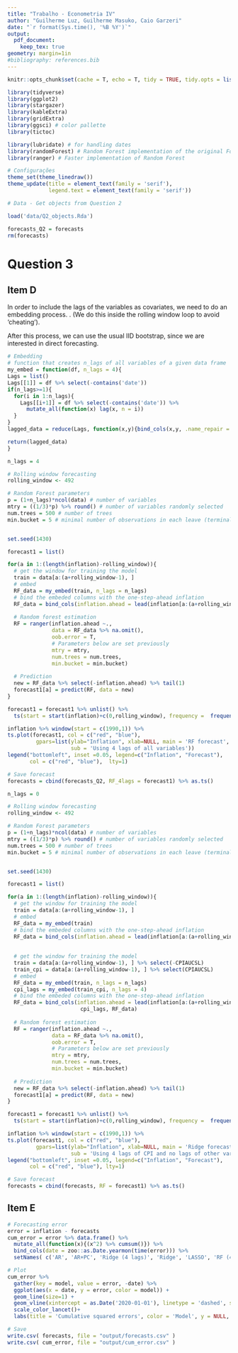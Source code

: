 ```yaml
---
title: "Trabalho - Econometria IV"
author: "Guilherme Luz, Guilherme Masuko, Caio Garzeri"
date: "`r format(Sys.time(), '%B %Y')`"
output: 
  pdf_document: 
    keep_tex: true
geometry: margin=1in
#bibliography: references.bib 
---
```


```r
knitr::opts_chunk$set(cache = T, echo = T, tidy = TRUE, tidy.opts = list(width.cutoff = 60), warning = F, message = F)
```

```r
library(tidyverse)
library(ggplot2)
library(stargazer)
library(kableExtra)
library(gridExtra)
library(ggsci) # color pallette
library(tictoc)
```

```r
library(lubridate) # for handling dates
library(randomForest) # Random Forest implementation of the original Fortran code by Brieman (2001)
library(ranger) # Faster implementation of Random Forest
```


```r
# Configurações 
theme_set(theme_linedraw())
theme_update(title = element_text(family = 'serif'),
             legend.text = element_text(family = 'serif')) 
```

```r
# Data - Get objects from Question 2

load('data/Q2_objects.Rda')

forecasts_Q2 = forecasts
rm(forecasts)
```

# Question 3

## Item D

In order to include the lags of the variables as covariates, we need to do an embedding process. \textcolor{red}{explicar}. (We do this inside the rolling window loop to avoid 'cheating').

After this process, we can use the usual IID bootstrap, since we are interested in direct forecasting.

```r
# Embedding
# function that creates n_lags of all variables of a given data frame
my_embed = function(df, n_lags = 4){
Lags = list()
Lags[[1]] = df %>% select(-contains('date'))
if(n_lags>=1){
  for(i in 1:n_lags){
    Lags[[i+1]] = df %>% select(-contains('date')) %>% 
      mutate_all(function(x) lag(x, n = i))
  }
}
lagged_data = reduce(Lags, function(x,y){bind_cols(x,y, .name_repair = ~make.unique(.x))}) 

return(lagged_data)
}
```

```r
n_lags = 4

# Rolling window forecasting
rolling_window <- 492

# Random Forest parameters
p = (1+n_lags)*ncol(data) # number of variables
mtry = ((1/3)*p) %>% round() # number of variables randomly selected
num.trees = 500 # number of trees
min.bucket = 5 # minimal number of observations in each leave (terminal node)


set.seed(1430)

forecast1 = list()

for(a in 1:(length(inflation)-rolling_window)){
  # get the window for training the model
  train = data[a:(a+rolling_window-1), ]
  # embed
  RF_data = my_embed(train, n_lags = n_lags)
  # bind the embeded columns with the one-step-ahead inflation
  RF_data = bind_cols(inflation.ahead = lead(inflation[a:(a+rolling_window-1)]), RF_data) 
  
  # Random forest estimation
  RF = ranger(inflation.ahead ~.,
              data = RF_data %>% na.omit(),
              oob.error = T,
              # Parameters below are set previously
              mtry = mtry, 
              num.trees = num.trees,
              min.bucket = min.bucket)
  
  # Prediction
  new = RF_data %>% select(-inflation.ahead) %>% tail(1)
  forecast1[a] = predict(RF, data = new)
}

forecast1 = forecast1 %>% unlist() %>% 
  ts(start = start(inflation)+c(0,rolling_window), frequency =  frequency(inflation) )
```

```r
inflation %>% window(start = c(1990,1)) %>%
ts.plot(forecast1, col = c("red", "blue"),
         gpars=list(ylab="Inflation", xlab=NULL, main = 'RF forecast',
                    sub = 'Using 4 lags of all variables'))
legend("bottomleft", inset =0.05, legend=c("Inflation", "Forecast"), 
       col = c("red", "blue"),  lty=1)
```

```r
# Save forecast
forecasts = cbind(forecasts_Q2, RF_4lags = forecast1) %>% as.ts()
```


```r
n_lags = 0

# Rolling window forecasting
rolling_window <- 492

# Random Forest parameters
p = (1+n_lags)*ncol(data) # number of variables
mtry = ((1/3)*p) %>% round() # number of variables randomly selected
num.trees = 500 # number of trees
min.bucket = 5 # minimal number of observations in each leave (terminal node)


set.seed(1430)

forecast1 = list()

for(a in 1:(length(inflation)-rolling_window)){
  # get the window for training the model
  train = data[a:(a+rolling_window-1), ]
  # embed
  RF_data = my_embed(train)
  # bind the embeded columns with the one-step-ahead inflation
  RF_data = bind_cols(inflation.ahead = lead(inflation[a:(a+rolling_window-1)]), RF_data) 
  
  
  # get the window for training the model
  train = data[a:(a+rolling_window-1), ] %>% select(-CPIAUCSL)
  train_cpi = data[a:(a+rolling_window-1), ] %>% select(CPIAUCSL)
  # embed
  RF_data = my_embed(train, n_lags = n_lags) 
  cpi_lags = my_embed(train_cpi, n_lags = 4)
  # bind the embeded columns with the one-step-ahead inflation
  RF_data = bind_cols(inflation.ahead = lead(inflation[a:(a+rolling_window-1)]), 
                       cpi_lags, RF_data)
  
  # Random forest estimation
  RF = ranger(inflation.ahead ~.,
              data = RF_data %>% na.omit(),
              oob.error = T,
              # Parameters below are set previously
              mtry = mtry, 
              num.trees = num.trees,
              min.bucket = min.bucket)
  
  # Prediction
  new = RF_data %>% select(-inflation.ahead) %>% tail(1)
  forecast1[a] = predict(RF, data = new)
}

forecast1 = forecast1 %>% unlist() %>% 
  ts(start = start(inflation)+c(0,rolling_window), frequency =  frequency(inflation) )
```

```r
inflation %>% window(start = c(1990,1)) %>%
ts.plot(forecast1, col = c("red", "blue"),
         gpars=list(ylab="Inflation", xlab=NULL, main = 'Ridge forecast', 
                    sub = 'Using 4 lags of CPI and no lags of other variables'))
legend("bottomleft", inset =0.05, legend=c("Inflation", "Forecast"), 
       col = c("red", "blue"), lty=1)
```

```r
# Save forecast
forecasts = cbind(forecasts, RF = forecast1) %>% as.ts()
```

## Item E

```r
# Forecasting error
error = inflation - forecasts
cum_error = error %>% data.frame() %>%
  mutate_all(function(x){(x^2) %>% cumsum()}) %>%
  bind_cols(date = zoo::as.Date.yearmon(time(error))) %>%
  setNames( c('AR', 'AR+PC', 'Ridge (4 lags)', 'Ridge', 'LASSO', 'RF (4 lags)', 'RF', 'date' ) )
```

```r
# Plot 
cum_error %>%
  gather(key = model, value = error, -date) %>% 
  ggplot(aes(x = date, y = error, color = model)) +
  geom_line(size=1) +
  geom_vline(xintercept = as.Date('2020-01-01'), linetype = 'dashed', size = 1)+
  scale_color_lancet()+
  labs(title = 'Cumulative squared errors', color = 'Model', y = NULL, x = NULL)
```

```r
# Save
write.csv( forecasts, file = "output/forecasts.csv" )
write.csv( cum_error, file = "output/cum_error.csv" )
```






